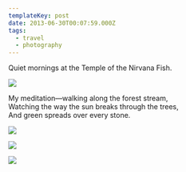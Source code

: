 ```yaml
---
templateKey: post
date: 2013-06-30T00:07:59.000Z
tags:
  - travel
  - photography
---
```

Quiet mornings at the Temple of the Nirvana Fish.

![](../../static/assets/20130630-IMG_8498.jpg)

My meditation—walking along the forest stream,<br/>
Watching the way the sun breaks through the trees,<br/>
And green spreads over every stone.

![](../../static/assets/20130630-IMG_8553.jpg)

![](../../static/assets/20130630-IMG_8572.jpg)

![](../../static/assets/20130630-IMG_8547.jpg)